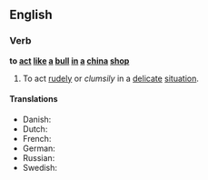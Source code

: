 ==English==

===Verb===
'''to [[act]] [[like]] [[a]] [[bull]] [[in]] [[a]] [[china]] [[shop]]'''

# {{idiom}} To act [[rudely]] or ''clumsily'' in a [[delicate]] [[situation]].

====Translations====
*Danish: {{t|da|som en elefant i en glasbutik}}
*Dutch: {{t|nl|als een olifant in een porseleinkast}}
*French: {{t+|fr|comme un éléphant dans un magasin de porcelaine}}
*German: {{t|de|sich wie ein Elefant im Porzellanladen verhalten}}
*Russian: {{t-|ru|вести себя, как слон в посудной лавке}}
*Swedish: {{t|sv|smidig som en elefant i en porslinsbutik}}